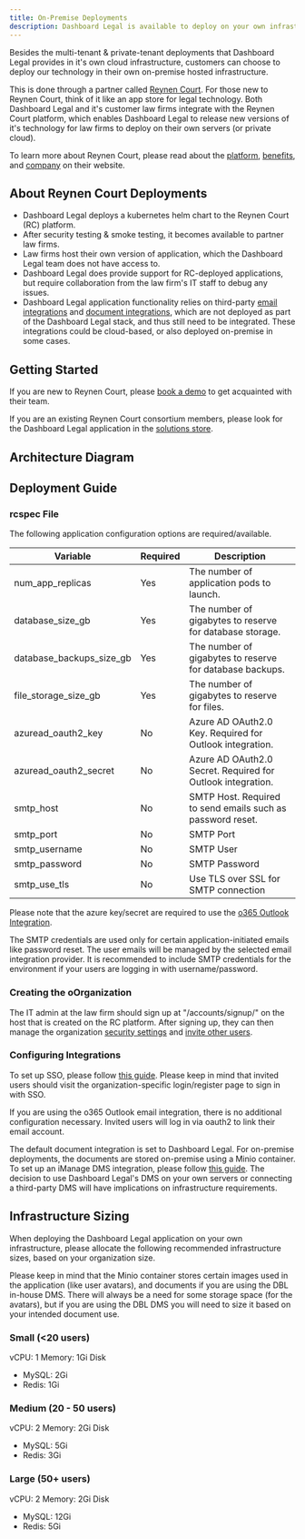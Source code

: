```yaml
---
title: On-Premise Deployments
description: Dashboard Legal is available to deploy on your own infrastructure via the Reynen Court Platform.
---
```


Besides the multi-tenant & private-tenant deployments that Dashboard Legal provides in it's own cloud infrastructure, customers can choose to deploy our technology in their own on-premise hosted infrastructure.

This is done through a partner called [Reynen Court](https://reynencourt.com). For those new to Reynen Court, think of it like an app store for legal technology. Both Dashboard Legal and it's customer law firms integrate with the Reynen Court platform, which enables Dashboard Legal to release new versions of it's technology for law firms to deploy on their own servers (or private cloud).

To learn more about Reynen Court, please read about the [platform](https://reynencourt.com/platform), [benefits](https://reynencourt.com/benefits), and [company](https://reynencourt.com/about) on their website.


## About Reynen Court Deployments
- Dashboard Legal deploys a kubernetes helm chart to the Reynen Court (RC) platform.
- After security testing & smoke testing, it becomes available to partner law firms.
- Law firms host their own version of application, which the Dashboard Legal team does not have access to.
- Dashboard Legal does provide support for RC-deployed applications, but require collaboration from the law firm's IT staff to debug any issues.
- Dashboard Legal application functionality relies on third-party [email integrations](../email/intro/#currently-supported-integrations) and [document integrations](../documents/intro/#currently-supported-integrations), which are not deployed as part of the Dashboard Legal stack, and thus still need to be integrated. These integrations could be cloud-based, or also deployed on-premise in some cases.


## Getting Started
If you are new to Reynen Court, please [book a demo](https://reynencourt.com/contact) to get acquainted with their team.

If you are an existing Reynen Court consortium members, please look for the Dashboard Legal application in the [solutions store](https://docs.rcplatform.io/docs/reynen-court-store).

## Architecture Diagram


## Deployment Guide

### rcspec File
The following application configuration options are required/available.

| Variable      | Required | Description |
| ------------- | -------- | ------------|
| num_app_replicas | Yes | The number of application pods to launch. |
| database_size_gb | Yes | The number of gigabytes to reserve for database storage. |
| database_backups_size_gb | Yes | The number of gigabytes to reserve for database backups. |
| file_storage_size_gb | Yes | The number of gigabytes to reserve for files. |
| azuread_oauth2_key | No | Azure AD OAuth2.0 Key. Required for Outlook integration. |
| azuread_oauth2_secret | No | Azure AD OAuth2.0 Secret. Required for Outlook integration. |
| smtp_host | No | SMTP Host. Required to send emails such as password reset. |
| smtp_port | No | SMTP Port |
| smtp_username | No | SMTP User |
| smtp_password | No | SMTP Password |
| smtp_use_tls | No | Use TLS over SSL for SMTP connection |

Please note that the azure key/secret are required to use the [o365 Outlook Integration](../email/intro/#currently-supported-integrations).

The SMTP credentials are used only for certain application-initiated emails like password reset. The user emails will be managed by the selected email integration provider. It is recommended to include SMTP credentials for the environment if your users are logging in with username/password.

### Creating the oOrganization
The IT admin at the law firm should sign up at "/accounts/signup/" on the host that is created on the RC platform. After signing up, they can then manage the organization [security settings](./security-settings) and [invite other users](./managing-users).

### Configuring Integrations
To set up SSO, please follow [this guide](./security-settings/#single-sign-on). Please keep in mind that invited users should visit the organization-specific login/register page to sign in with SSO.

If you are using the o365 Outlook email integration, there is no additional configuration necessary. Invited users will log in via oauth2 to link their email account.

The default document integration is set to Dashboard Legal. For on-premise deployments, the documents are stored on-premise using a Minio container. To set up an iManage DMS integration, please follow [this guide](../documents/imanage). The decision to use Dashboard Legal's DMS on your own servers or connecting a third-party DMS will have implications on infrastructure requirements.


## Infrastructure Sizing 

When deploying the Dashboard Legal application on your own infrastructure, please allocate the following recommended infrastructure sizes, based on your organization size.

Please keep in mind that the Minio container stores certain images used in the application (like user avatars), and documents if you are using the DBL in-house DMS. There will always be a need for some storage space (for the avatars), but if you are using the DBL DMS you will need to size it based on your intended document use.

### Small (<20 users)

vCPU: 1
Memory: 1Gi
Disk
- MySQL: 2Gi
- Redis: 1Gi

### Medium (20 - 50 users)

vCPU: 2
Memory: 2Gi
Disk
- MySQL: 5Gi
- Redis: 3Gi

### Large (50+ users)

vCPU: 2
Memory: 2Gi
Disk
- MySQL: 12Gi
- Redis: 5Gi




